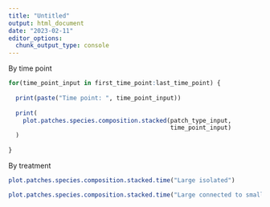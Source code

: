 ```yaml
---
title: "Untitled"
output: html_document
date: "2023-02-11"
editor_options: 
  chunk_output_type: console
---
```


By time point

```r
for(time_point_input in first_time_point:last_time_point) {
  
  print(paste("Time point: ", time_point_input))
  
  print(
    plot.patches.species.composition.stacked(patch_type_input,
                                             time_point_input)
  )
  
}
```

By treatment

```r
plot.patches.species.composition.stacked.time("Large isolated")
```

```r
plot.patches.species.composition.stacked.time("Large connected to small")
```
